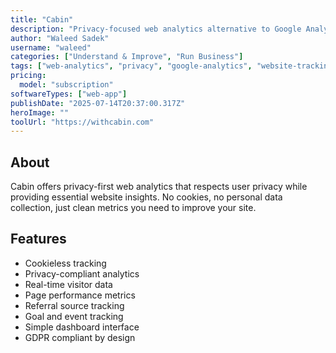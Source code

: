 ```yaml
---
title: "Cabin"
description: "Privacy-focused web analytics alternative to Google Analytics"
author: "Waleed Sadek"
username: "waleed"
categories: ["Understand & Improve", "Run Business"]
tags: ["web-analytics", "privacy", "google-analytics", "website-tracking", "data-analysis"]
pricing:
  model: "subscription"
softwareTypes: ["web-app"]
publishDate: "2025-07-14T20:37:00.317Z"
heroImage: ""
toolUrl: "https://withcabin.com"
---
```

## About
Cabin offers privacy-first web analytics that respects user privacy while providing essential website insights. No cookies, no personal data collection, just clean metrics you need to improve your site.

## Features
- Cookieless tracking
- Privacy-compliant analytics
- Real-time visitor data
- Page performance metrics
- Referral source tracking
- Goal and event tracking
- Simple dashboard interface
- GDPR compliant by design
